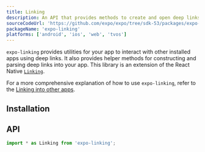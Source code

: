 ```yaml
---
title: Linking
description: An API that provides methods to create and open deep links universally.
sourceCodeUrl: 'https://github.com/expo/expo/tree/sdk-53/packages/expo-linking'
packageName: 'expo-linking'
platforms: ['android', 'ios', 'web', 'tvos']
---
```



`expo-linking` provides utilities for your app to interact with other installed apps using deep links. It also provides helper methods for constructing and parsing deep links into your app. This library is an extension of the React Native [`Linking`](https://reactnative.dev/docs/linking).

For a more comprehensive explanation of how to use `expo-linking`, refer to the [Linking into other apps](/linking/into-other-apps/).

## Installation

<APIInstallSection />

## API

```js
import * as Linking from 'expo-linking';
```

<APISection packageName="expo-linking" apiName="Linking" />
